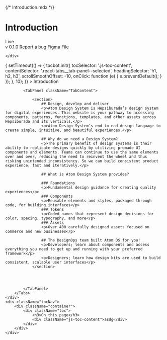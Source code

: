 
{/* Introduction.mdx */}

<Meta title="Overview/Introduction" />


<div className="headBox">
    <div className="headContent">
        <div className="title">
            <h1>Introduction</h1>
            <span className="badge success"><i className="pi-success"></i> Live</span>
        </div>
        <div className="badges">
            <span className="version">v 0.1.0</span>
            <a href="/?path=/docs/components-typography--docs" className="badge secondary"><i className="pi-bug"></i> Report a bug</a>
            <a href="/?path=/docs/components-typography--docs" className="badge figma"><i className="pi-custom-figma"></i> Figma File</a>
        </div>

    </div>
</div>
<div className="docsContent">
    <div className="docsBody">
        <Tabs onSelect={() => {
            setTimeout(() => {
                tocbot.init({ 
                    tocSelector: '.js-toc-content', 
                    contentSelector: '.react-tabs__tab-panel--selected', 
                    headingSelector: 'h1, h2, h3', 
                    scrollSmoothOffset: -10,
                    onClick: function (e) {
                        e.preventDefault();
                    }
                });                
            }, 10);            
        }}
        >
            <TabList className="TabsNav">
                <Tab className="TabItem"><i className="pi-design"></i> Introduction</Tab>
            </TabList>

            <TabPanel className="TabContent">
            
                <section>
                    ## Design, develop and deliver
                    <p>Atom Design System is Hepsiburada’s design system for digital experiences. This website is your pathway to accessing components, patterns, functions, templates, and other assets across Hepsiburada and its verticals.</p>
                    <p>Atom Design System’s end-to-end design language to create simple, intuitive, and beautiful experiences.</p>

                    ## Why do we need a Design System?
                    <p>The primary benefit of design systems is their ability to replicate designs quickly by utilizing premade UI components and elements. Teams can continue to use the same elements over and over, reducing the need to reinvent the wheel and thus risking unintended inconsistency. So we can build consistent product experience; fast and iteratively.</p>

                    ## What is Atom Design System provides?

                    ### Foundations
                    <p>Fundamental design guidance for creating quality experiences</p>
                    ### Components
                    <p>Reusable elements and styles, packaged through code, for building interfaces</p>
                    ### Tokens
                    <p>Coded names that represent design decisions for color, spacing, typography, and more</p>
                    ### Assets
                    <p>Over 400 carefully designed assets focused on commerce and new businesses</p>

                    ## The DesignOps team built Atom DS for you!
                    <p>Developers; learn about components and access everything you need to get up and running with your preferred framework</p>
                    <p>Designers; learn how design kits are used to build consistent, scalable user interfaces</p>
                </section>




            </TabPanel>
        </Tabs>
    </div>
    <div className="tocNav">
        <div className="container">
            <div className="toc">
                <h3>On this page</h3>
                <div className="js-toc-content">asdg</div>
            </div>
        </div>
    </div>
</div>

